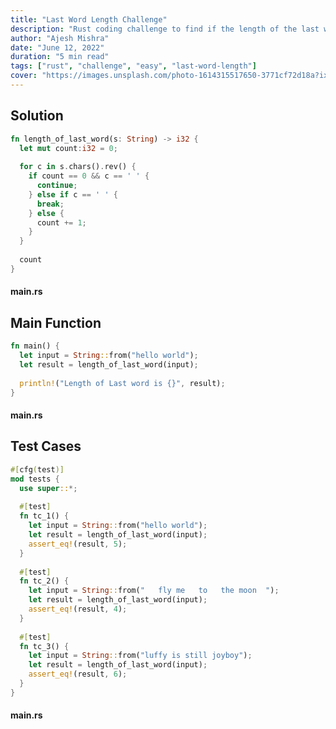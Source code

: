 ```yaml
---
title: "Last Word Length Challenge"
description: "Rust coding challenge to find if the length of the last word in a given key."
author: "Ajesh Mishra"
date: "June 12, 2022"
duration: "5 min read"
tags: ["rust", "challenge", "easy", "last-word-length"]
cover: "https://images.unsplash.com/photo-1614315517650-3771cf72d18a?ixlib=rb-1.2.1&ixid=MnwxMjA3fDB8MHxwaG90by1wYWdlfHx8fGVufDB8fHx8&auto=format&fit=crop&w=1548&q=80"
---
```


## Solution

```rust
fn length_of_last_word(s: String) -> i32 {
  let mut count:i32 = 0;
  
  for c in s.chars().rev() {
    if count == 0 && c == ' ' {
      continue;
    } else if c == ' ' {
      break;
    } else {
      count += 1;
    }
  }
  
  count
}
```

#### main.rs

## Main Function

```rust
fn main() {
  let input = String::from("hello world");
  let result = length_of_last_word(input);
  
  println!("Length of Last word is {}", result);
}
```

#### main.rs

## Test Cases

```rust
#[cfg(test)]
mod tests {
  use super::*;
  
  #[test]
  fn tc_1() {
    let input = String::from("hello world");
    let result = length_of_last_word(input);
    assert_eq!(result, 5);
  }
  
  #[test]
  fn tc_2() {
    let input = String::from("   fly me   to   the moon  ");
    let result = length_of_last_word(input);
    assert_eq!(result, 4);
  }
  
  #[test]
  fn tc_3() {
    let input = String::from("luffy is still joyboy");
    let result = length_of_last_word(input);
    assert_eq!(result, 6);
  }
}
```

#### main.rs